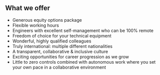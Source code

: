 <h2>What we offer</h2>

- Generous equity options package
- Flexible working hours
- Engineers with excellent self-management who can be 100% remote
- Freedom of choice for your technical equipment
- Wonderful, highly qualified colleagues
- Truly international: multiple different nationalities
- A transparent, collaborative & inclusive culture
- Exciting opportunities for career progression as we grow
- Little to zero controls combined with autonomous work where you
  set your own pace in a collaborative environment

